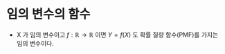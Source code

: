 # 임의 변수의 함수
- X 가 임의 변수이고 $f: \mathbb{R} \to \mathbb{R}$ 이면 $Y = f(X)$ 도 확률 질량 함수(PMF)를 가지는 임의 변수이다.